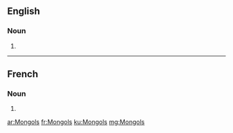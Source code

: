 {{also|mongols}}
==English==
{{wikipedia|dab=Mongols (disambiguation)|Mongols}}

===Noun===
{{head|en|noun plural form}}

# {{plural of|Mongol|lang=en}}

----

==French==

===Noun===
{{head|fr|noun plural form|g=m}}

# {{plural of|Mongol|lang=fr}}

[[ar:Mongols]]
[[fr:Mongols]]
[[ku:Mongols]]
[[mg:Mongols]]